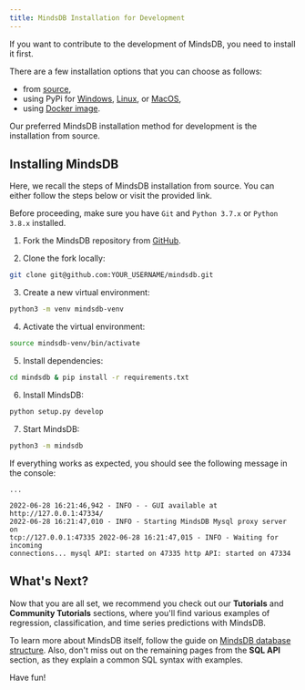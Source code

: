 ```yaml
---
title: MindsDB Installation for Development
---
```


If you want to contribute to the development of MindsDB, you need to install
it first.

There are a few installation options that you can choose as follows:

- from [source](/setup/self-hosted/pip/source/),
- using PyPi for [Windows](/setup/self-hosted/pip/windows/),
  [Linux](/setup/self-hosted/pip/linux/), or
  [MacOS](/setup/self-hosted/pip/macos/),
- using [Docker image](/setup/self-hosted/docker/).

Our preferred MindsDB installation method for development is the installation
from source.

## Installing MindsDB

Here, we recall the steps of MindsDB installation from source. You can either
follow the steps below or visit the provided link.

Before proceeding, make sure you have `Git` and `Python 3.7.x` or `Python 3.8.x`
installed.

1. Fork the MindsDB repository from
   [GitHub](https://github.com/mindsdb/mindsdb/fork).

2. Clone the fork locally:

```bash
git clone git@github.com:YOUR_USERNAME/mindsdb.git
```

3. Create a new virtual environment:

```bash
python3 -m venv mindsdb-venv
```

4. Activate the virtual environment:

```bash
source mindsdb-venv/bin/activate
```

5. Install dependencies:

```bash
cd mindsdb & pip install -r requirements.txt
```

6. Install MindsDB:

```bash
python setup.py develop
```

7. Start MindsDB:

```bash
python3 -m mindsdb
```

If everything works as expected, you should see the following message in the
console:

```
...

2022-06-28 16:21:46,942 - INFO - - GUI available at http://127.0.0.1:47334/
2022-06-28 16:21:47,010 - INFO - Starting MindsDB Mysql proxy server on
tcp://127.0.0.1:47335 2022-06-28 16:21:47,015 - INFO - Waiting for incoming
connections... mysql API: started on 47335 http API: started on 47334
```

## What's Next?

Now that you are all set, we recommend you check out our **Tutorials** and
**Community Tutorials** sections, where you'll find various examples of
regression, classification, and time series predictions with MindsDB.

To learn more about MindsDB itself, follow the guide on
[MindsDB database structure](/sql/table-structure/). Also, don't miss out on the
remaining pages from the **SQL API** section, as they explain a common SQL
syntax with examples.

Have fun!
